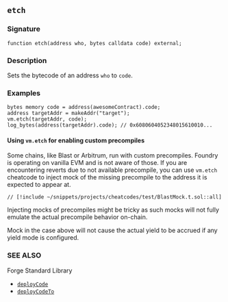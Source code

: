 ## `etch`

### Signature

```solidity
function etch(address who, bytes calldata code) external;
```

### Description

Sets the bytecode of an address `who` to `code`.

### Examples

```solidity
bytes memory code = address(awesomeContract).code;
address targetAddr = makeAddr("target");
vm.etch(targetAddr, code);
log_bytes(address(targetAddr).code); // 0x6080604052348015610010...
```

#### Using `vm.etch` for enabling custom precompiles

Some chains, like Blast or Arbitrum, run with custom precompiles. Foundry is operating on vanilla EVM and is not aware of those. If you are encountering reverts due to not available precompile, you can use `vm.etch` cheatcode to inject mock of the missing precompile to the address it is expected to appear at.

```solidity
// [!include ~/snippets/projects/cheatcodes/test/BlastMock.t.sol::all]
```

<div class="warning">

Injecting mocks of precompiles might be tricky as such mocks will not fully emulate the actual precompile behavior on-chain.

Mock in the case above will not cause the actual yield to be accrued if any yield mode is configured.

</div>

### SEE ALSO

Forge Standard Library

- [`deployCode`](/reference/forge-std/deployCode.mdx)
- [`deployCodeTo`](/reference/forge-std/deployCodeTo.mdx)
